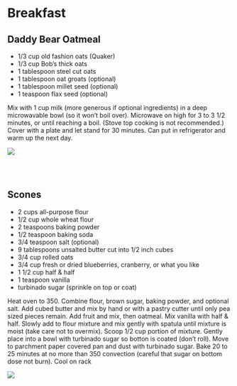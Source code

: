 # Breakfast {.unnumbered}

## Daddy Bear Oatmeal {.unnumbered}

-   1/3 cup old fashion oats (Quaker)
-   1/3 cup Bob's thick oats
-   1 tablespoon steel cut oats
-   1 tablespoon oat groats (optional)
-   1 tablespoon millet seed (optional)
-   1 teaspoon flax seed (optional)

Mix with 1 cup milk (more generous if optional ingredients) in a deep microwavable bowl (so it won't boil over).
Microwave on high for 3 to 3 1/2 minutes, or until reaching a boil. (Stove top cooking is not recommended.)
Cover with a plate and let stand for 30 minutes.
Can put in refrigerator and warm up the next day.

![](assets/oatmealBowl.png)

<br/><br/>

## Scones

-   2 cups all-purpose flour
-   1/2 cup whole wheat flour
-   2 teaspoons baking powder
-   1/2 teaspoon baking soda
-   3/4 teaspoon salt (optional)
-   9 tablespoons unsalted butter cut into 1/2 inch cubes
-   3/4 cup rolled oats
-   3/4 cup fresh or dried blueberries, cranberry, or what you like
-   1 1/2 cup half & half
-   1 teaspoon vanilla
-   turbinado sugar (sprinkle on top or coat)

Heat oven to 350. Combine flour, brown sugar, baking powder, and optional salt. Add cubed butter and mix by hand or with a pastry cutter until only pea sized pieces remain. Add fruit and mix, then oatmeal. Mix vanilla with half & half. Slowly add to flour mixture and mix gently with spatula until mixture is moist (take care not to overmix). Scoop 1/2 cup portion of mixture. Gently place into a bowl with turbinado sugar so botton is coated (don't roll). Move to parchment paper covered pan and dust with turbinado sugar. Bake 20 to 25 minutes at no more than 350 convection (careful that sugar on bottom dose not burn). Cool on rack

![](assets/scone.png)
